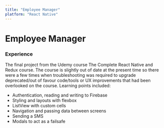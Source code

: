 ```yaml
---
title: "Employee Manager"
platform: "React Native"
---
```


<Layout pageTitle="Employee Manager">
<h1>Employee Manager</h1>
<ProjectCard
  title="Login Screen"
  imageSrc={LoginScreen}
  imageAltText="Screenshot of Login screen for Employee Manager app"
  description="The login screen. Authentication is managed by Firebase."
/>

<h3>Experience</h3>

The final project from the Udemy course The Complete React Native and Redux course. The course is slightly out of date at the present time so there were a few times when troubleshooting was required to upgrade deprecated/out of favour code/tools or UX improvements that had been overlooked on the course. Learning points included:
<ul>
    <li>Authentication, reading and writing to Firebase</li>
    <li>Styling and layouts with flexbox</li>
    <li>ListView with custom cells</li>
    <li>Navigation and passing data between screens</li>
    <li>Sending a SMS</li>
    <li>Modals to act as a failsafe</li>
</ul>
</Layout>
